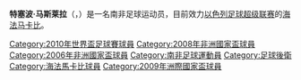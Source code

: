 {{Infobox football biography 2
|     playername = 特塞波·马斯莱拉<br>Tsepo Masilela
|          image = MHFC-Peter-Mesilala.jpg
|       fullname = Peter Tsepo Masilela
|    dateofbirth = {{birth date and age|1985|5|5|df=y}}
|    cityofbirth = [[德蘭士瓦省|德蘭士瓦省]][[威特班克|威特班克]]
| countryofbirth = {{ZAF-1961}}
|         height = {{height|m=1.75}}
|       position = [[后卫_(足球)|后卫]]
|    currentclub = [[海法马卡比足球俱乐部|海法马卡比]]
|     clubnumber = 17
|    youthyears1 =           |youthclubs1 = 
|         years1 = 2003–07 |clubs1 = [[丹达皇家祖鲁足球俱乐部|丹达皇家祖鲁]]                   
|caps1 = ? 
|goals1 = ?
|         years2 = 2007– 
|clubs2 = [[海法马卡比足球俱乐部|海法马卡比]]        
|caps2 = 89 |goals2 = 2
| nationalyears1 = 2006–
|nationalteam1 = [[南非国家足球队|南非]]
|nationalcaps1 = 32 |nationalgoals1 = 0
|       pcupdate = 1 June 2009 (UTC)
|       ntupdate = 11 June 2010 (UTC)
}}
'''特塞波·马斯莱拉'''（{{lang-en|'''Tsepo Masilela'''}}，{{bd|1985年|5月5日|||catIdx=Masilela}}）是一名南非足球运动员，目前效力[[以色列足球超级联赛|以色列足球超级联赛]]的[[海法马卡比足球俱乐部|海法马卡比]]。

{{2010年世界杯足球赛南非参赛名单}}

{{DEFAULTSORT:Masilela, Tsepo}}
[[Category:2010年世界盃足球賽球員|Category:2010年世界盃足球賽球員]]
[[Category:2008年非洲國家盃球員|Category:2008年非洲國家盃球員]]
[[Category:2006年非洲國家盃球員|Category:2006年非洲國家盃球員]]
[[Category:南非足球運動員|Category:南非足球運動員]]
[[Category:足球後衛|Category:足球後衛]]
[[Category:海法馬卡比球員|Category:海法馬卡比球員]]
[[Category:2009年洲際國家盃球員|Category:2009年洲際國家盃球員]]